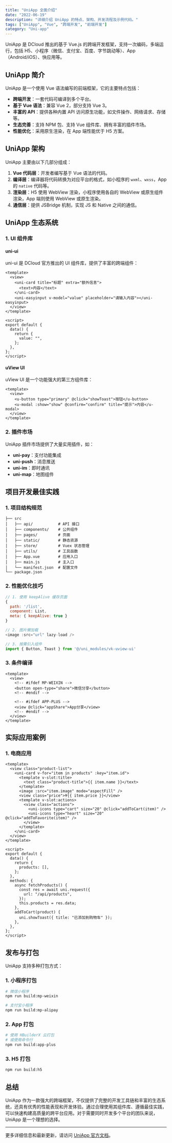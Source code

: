 ```yaml
---
title: "UniApp 全面介绍"
date: "2022-06-19"
description: "详细介绍 UniApp 的特点、架构、开发流程及示例代码。"
tags: ["UniApp", "Vue", "跨端开发", "前端开发"]
category: "Uni-app"
---
```


UniApp 是 DCloud 推出的基于 Vue.js 的跨端开发框架，支持一次编码，多端运行，包括 H5、小程序（微信、支付宝、百度、字节跳动等）、App（Android/iOS）、快应用等。

## UniApp 简介

UniApp 是一个使用 Vue 语法编写的前端框架，它的主要特点包括：

- **跨端开发**：一套代码可编译到多个平台。
- **基于 Vue 语法**：兼容 Vue 2，部分支持 Vue 3。
- **丰富的 API**：提供各种内置 API 访问原生功能，如文件操作、网络请求、存储等。
- **生态完善**：支持 NPM 包、支持 Vue 组件库、拥有丰富的插件市场。
- **性能优化**：采用原生渲染，在 App 端性能优于 H5 方案。

## UniApp 架构

UniApp 主要由以下几部分组成：

1. **Vue 代码层**：开发者编写基于 Vue 语法的代码。
2. **编译层**：编译器将代码转换为对应平台的格式，如小程序的 `wxml`、`wxss`，App 的 `native` 代码等。
3. **渲染层**：H5 使用 WebView 渲染，小程序使用各自的 WebView 或原生组件渲染，App 端则使用 WebView 或原生渲染。
4. **通信层**：提供 JSBridge 机制，实现 JS 和 Native 之间的通信。

## UniApp 生态系统

### 1. UI 组件库

#### uni-ui

uni-ui 是 DCloud 官方推出的 UI 组件库，提供了丰富的跨端组件：

```vue
<template>
  <view>
    <uni-card title="标题" extra="额外信息">
      <text>内容</text>
    </uni-card>
    <uni-easyinput v-model="value" placeholder="请输入内容"></uni-easyinput>
  </view>
</template>

<script>
export default {
  data() {
    return {
      value: "",
    };
  },
};
</script>
```

#### uView UI

uView UI 是一个功能强大的第三方组件库：

```vue
<template>
  <view>
    <u-button type="primary" @click="showToast">按钮</u-button>
    <u-modal :show="show" @confirm="confirm" title="提示">内容</u-modal>
  </view>
</template>
```

### 2. 插件市场

UniApp 插件市场提供了大量实用插件，如：

- **uni-pay**：支付功能集成
- **uni-push**：消息推送
- **uni-im**：即时通讯
- **uni-map**：地图组件

## 项目开发最佳实践

### 1. 项目结构规范

```plaintext
├── src
│   ├── api/           # API 接口
│   ├── components/    # 公共组件
│   ├── pages/         # 页面
│   ├── static/        # 静态资源
│   ├── store/         # Vuex 状态管理
│   ├── utils/         # 工具函数
│   ├── App.vue        # 应用入口
│   ├── main.js        # 主入口
│   └── manifest.json  # 配置文件
└── package.json
```

### 2. 性能优化技巧

```js
// 1. 使用 keepAlive 缓存页面
{
  path: '/list',
  component: List,
  meta: { keepAlive: true }
}

// 2. 图片懒加载
<image :src="url" lazy-load />

// 3. 按需引入组件
import { Button, Toast } from '@/uni_modules/vk-uview-ui'
```

### 3. 条件编译

```vue
<template>
  <view>
    <!-- #ifdef MP-WEIXIN -->
    <button open-type="share">微信分享</button>
    <!-- #endif -->

    <!-- #ifdef APP-PLUS -->
    <view @click="appShare">App分享</view>
    <!-- #endif -->
  </view>
</template>
```

## 实际应用案例

### 1. 电商应用

```vue
<template>
  <view class="product-list">
    <uni-card v-for="item in products" :key="item.id">
      <template v-slot:title>
        <text class="product-title">{{ item.name }}</text>
      </template>
      <image :src="item.image" mode="aspectFill" />
      <view class="price">¥{{ item.price }}</view>
      <template v-slot:actions>
        <view class="actions">
          <uni-icons type="cart" size="20" @click="addToCart(item)" />
          <uni-icons type="heart" size="20" @click="addToFavorite(item)" />
        </view>
      </template>
    </uni-card>
  </view>
</template>

<script>
export default {
  data() {
    return {
      products: [],
    };
  },
  methods: {
    async fetchProducts() {
      const res = await uni.request({
        url: "/api/products",
      });
      this.products = res.data;
    },
    addToCart(product) {
      uni.showToast({ title: "已添加到购物车" });
    },
  },
};
</script>
```

## 发布与打包

UniApp 支持多种打包方式：

### 1. 小程序打包

```bash
# 微信小程序
npm run build:mp-weixin

# 支付宝小程序
npm run build:mp-alipay
```

### 2. App 打包

```bash
# 使用 HBuilderX 云打包
# 或使用命令行
npm run build:app-plus
```

### 3. H5 打包

```bash
npm run build:h5
```

## 总结

UniApp 作为一款强大的跨端框架，不仅提供了完整的开发工具链和丰富的生态系统，还具有优秀的性能表现和开发体验。通过合理使用其组件库、遵循最佳实践，可以快速构建高质量的跨平台应用。对于需要同时开发多个平台的团队来说，UniApp 是一个理想的选择。

---

更多详细信息和最新更新，请访问 [UniApp 官方文档](https://uniapp.dcloud.net.cn/)。
